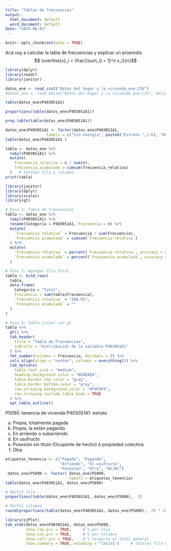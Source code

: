 ---
title: "Tablas de frecuencias"
output:
  html_document: default
  word_document: default
date: "2025-06-03"
---

```{r setup, include=FALSE}
knitr::opts_chunk$set(echo = TRUE)
```



Acá voy a calcular la tabla de frecuencias y explicar un proemdio $$ \overline{x}_i = \frac{\sum_{i = 1}^n  x_i}{n}$$


```{r}
library(dplyr)
library(readr)
library(janitor)

```


```{r}
datos_ene <- read_csv2("Datos del hogar y la vivienda_ene.CSV")
#datos_ene <- read_delim("Datos del hogar y la vivienda_ene.CSV", delim = ";")
```





```{r}
table(datos_ene$P4030S1A1)
```


```{r}
proportions(table(datos_ene$P4030S1A1))
```

```{r}
prop.table(table(datos_ene$P4030S1A1))
```

```{r}
datos_ene$P4030S1A1 <- factor(datos_ene$P4030S1A1, 
                  labels = c("Sin energia", paste0("Estrato ",1:6), "NS/NR"))
table(datos_ene$P4030S1A1 )
```



```{r}
tabla <- datos_ene %>%
  tabyl(P4030S1A1) %>%
  mutate(
    frecuencia_relativa = n / sum(n),
    frecuencia_acumulada = cumsum(frecuencia_relativa)
  )   # totales fila y columna
print(tabla)
```

```{r}
library(janitor)
library(dplyr)
library(scales)
library(gt)

# Paso 1: Tabla de frecuencias
tabla <- datos_ene %>%
  tabyl(P4030S1A1) %>%
  rename(Categoría = P4030S1A1, Frecuencia = n) %>%
  mutate(
    `Frecuencia relativa` = Frecuencia / sum(Frecuencia),
    `Frecuencia acumulada` = cumsum(`Frecuencia relativa`)
  ) %>%
  mutate(
    `Frecuencia relativa` = percent(`Frecuencia relativa`, accuracy = 0.1),
    `Frecuencia acumulada` = percent(`Frecuencia acumulada`, accuracy = 0.1)
  )

# Paso 2: Agregar fila Total
tabla <- bind_rows(
  tabla,
  data.frame(
    Categoría = "Total",
    Frecuencia = sum(tabla$Frecuencia),
    `Frecuencia relativa` = "100.0%",
    `Frecuencia acumulada` = ""
  )
)

# Paso 3: Tabla visual con gt
tabla %>%
  gt() %>%
  tab_header(
    title = "Tabla de Frecuencias",
    subtitle = "Distribución de la variable P4030S1A1"
  ) %>%
  fmt_number(columns = Frecuencia, decimals = 0) %>%
  cols_align(align = "center", columns = everything()) %>%
  tab_options(
    table.font.size = "medium",
    heading.background.color = "#EAEAEA",
    table.border.top.color = "gray",
    table.border.bottom.color = "gray",
    row.striping.background_color = "#F9F9F9",
    row.striping.include_table_body = TRUE
  ) %>%
  opt_table_outline()


```


P5090: tenencia de vivienda
P4030S1A1: estrato


a. Propia, totalmente pagada
b. Propia, la están pagando
c. En arriendo o subarriendo
d. En usufructo
e. Posesión sin titulo (Ocupante de hecho) ó propiedad colectiva
f. Otra





```{r}
etiquetas_tenencia <- c("Pagada", "Pagando",
                        "Arriendo", "En usufructo",
                        "Posesion", "Otra", "Ns/Nr")
 datos_ene$P5090 <- factor( datos_ene$P5090, 
                            labels = etiquetas_tenencia)
table(datos_ene$P4030S1A1, datos_ene$P5090)
```



```{r}
# Perfil fila
proportions(table(datos_ene$P4030S1A1, datos_ene$P5090),  1)
```


```{r}
# Perfil columna
round(proportions(table(datos_ene$P4030S1A1, datos_ene$P5090),  2) * 100, 1)
```



```{r}
library(sjPlot)
tab_xtab(datos_ene$P4030S1A1, datos_ene$P5090,
         show.row.prc = TRUE,     # % por fila
         show.col.prc = TRUE,     # % por columna
         show.cell.prc = TRUE,    # % respecto al total general
         show.summary = TRUE, encoding = "latin1")     # totales fila y columna

```

